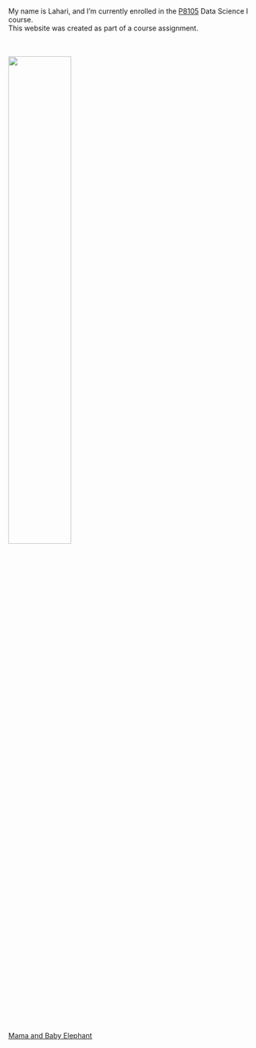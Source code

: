 \
\
\
\
My name is Lahari, and I’m currently enrolled in the [P8105](https://p8105.com) Data Science I course.\
This website was created as part of a course assignment.\

\
\
<img src="images/ele.png" style="width:50%">   
[Mama and Baby Elephant](https://www.flickr.com/photos/tamaralund/3490809971/in/photostream/)
